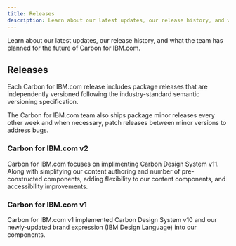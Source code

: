 ```yaml
---
title: Releases
description: Learn about our latest updates, our release history, and what the team has planned for the future of Carbon for IBM.com.
---
```


<PageDescription>

Learn about our latest updates, our release history, and what the team has planned for the future of Carbon for IBM.com.

</PageDescription>

## Releases

Each Carbon for IBM.com release includes package releases that are independently versioned following the industry-standard semantic versioning specification.

The Carbon for IBM.com team also ships package minor releases every other week and when necessary, patch releases between minor versions to address bugs. 

### Carbon for IBM.com v2

Carbon for IBM.com focuses on implimenting Carbon Design System v11. Along with simplifying our content authoring and number of pre-constructed components, adding flexibility to our content components, and accessibility improvements. 

### Carbon for IBM.com v1

Carbon for IBM.com v1 implemented Carbon Design System v10 and our newly-updated brand expression (IBM Design Language) into our components. 

